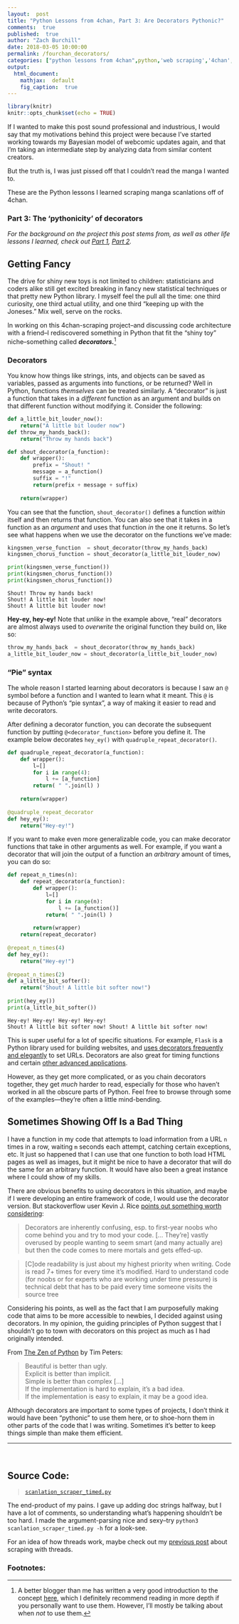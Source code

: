```yaml
---
layout:  post
title: "Python Lessons from 4chan, Part 3: Are Decorators Pythonic?"
comments:  true
published:  true
author: "Zach Burchill"
date: 2018-03-05 10:00:00
permalink: /fourchan_decorators/
categories: ["python lessons from 4chan",python,'web scraping','4chan','manga','webcomics',"python decorators",decorators,pythonic]
output:
  html_document:
    mathjax:  default
    fig_caption:  true
---
```


```r
library(knitr)
knitr::opts_chunk$set(echo = TRUE)
```

If I wanted to make this post sound professional and industrious, I would say that my motivations behind this project were because I've started working towards my Bayesian model of webcomic updates again, and that I'm taking an intermediate step by analyzing data from similar content creators.

But the truth is, I was just pissed off that I couldn't read the manga I wanted to.

These are the Python lessons I learned scraping manga scanlations off of 4chan.

### Part 3: The 'pythonicity' of decorators

<!--more-->

_For the background on the project this post stems from, as well as other life lessons I learned, check out [Part 1]({{ site.baseurl }}{% post_url 2018-02-10-fourchan_logging %}), [Part 2]({{ site.baseurl }}{% post_url 2018-02-15-fourchan_strings %})._

## Getting Fancy

The drive for shiny new toys is not limited to children: statisticians and coders alike still get excited breaking in fancy new statistical techniques or that pretty new Python library. I myself feel the pull all the time: one third curiosity, one third actual utility, and
one third "keeping up with the Joneses." Mix well, serve on the rocks.

In working on this 4chan-scraping project--and discussing code architecture with a friend--I rediscovered something in Python that fit the "shiny toy" niche--something called **_decorators._**[^1]

### Decorators

You know how things like strings, ints, and objects can be saved as variables, passed as arguments into functions, or be returned?  Well in Python, functions _themselves_ can be treated similarly. A "decorator" is just a function that takes in a _different_ function as an argument and builds on that different function without modifying it.  Consider the following:

```python
def a_little_bit_louder_now():
    return("A little bit louder now")
def throw_my_hands_back():
    return("Throw my hands back")

def shout_decorator(a_function):
    def wrapper():
        prefix = "Shout! "
        message = a_function()
        suffix = "!"
        return(prefix + message + suffix)
    
    return(wrapper)
```

You can see that the function, `shout_decorator()` defines a function _within_ itself and then returns that function. You can also see that it takes in a function as an _argument_ and uses that function _in_ the one it returns.  So let's see what happens when we use the decorator on the functions we've made:

```python
kingsmen_verse_function  = shout_decorator(throw_my_hands_back)
kingsmen_chorus_function = shout_decorator(a_little_bit_louder_now)

print(kingsmen_verse_function())
print(kingsmen_chorus_function())
print(kingsmen_chorus_function())
```

```
Shout! Throw my hands back!
Shout! A little bit louder now!
Shout! A little bit louder now!
```

**Hey-ey, hey-ey!** Note that _unlike_ in the example above, "real" decorators are almost always used to _overwrite_ the original function they build on, like so:

```python
throw_my_hands_back  = shout_decorator(throw_my_hands_back)
a_little_bit_louder_now = shout_decorator(a_little_bit_louder_now)
```

### "Pie" syntax

The whole reason I started learning about decorators is because I saw an `@` symbol before a function and I wanted to learn what it meant. This `@` is because of Python's "pie syntax", a way of making it easier to read and write decorators.

After defining a decorator function, you can decorate the subsequent function by putting `@<decorator_function>` before you define it. The example below decorates `hey_ey()` with `quadruple_repeat_decorator()`.

```python
def quadruple_repeat_decorator(a_function):
    def wrapper():
        l=[]
        for i in range(4):
            l += [a_function]
        return( " ".join(l) )
    
    return(wrapper)
    
@quadruple_repeat_decorator
def hey_ey():
    return("Hey-ey!")
```

If you want to make even more generalizable code, you can make decorator functions that take in other arguments as well. For example, if you want a decorator that will join the output of a function an _arbitrary_ amount of times, you can do so:

```python
def repeat_n_times(n):
    def repeat_decorator(a_function):
        def wrapper():
            l=[]
            for i in range(n):
                l += [a_function()]
            return( " ".join(l) )
    
        return(wrapper)
    return(repeat_decorator)
    
@repeat_n_times(4)
def hey_ey():
    return("Hey-ey!")
 
@repeat_n_times(2)
def a_little_bit_softer():
    return("Shout! A little bit softer now!")   
    
print(hey_ey())
print(a_little_bit_softer())
```

```
Hey-ey! Hey-ey! Hey-ey! Hey-ey!
Shout! A little bit softer now! Shout! A little bit softer now!
```

This is super useful for a lot of specific situations. For example, `Flask` is a Python library used for building websites, and [uses decorators frequently and elegantly](http://flask.pocoo.org/docs/0.10/quickstart/#routing) to set URLs. Decorators are also great for timing functions and certain [other advanced applications](https://wiki.python.org/moin/PythonDecoratorLibrary).

However, as they get more complicated, or as you chain decorators together, they get _much_ harder to read, especially for those who haven't worked in all the obscure parts of Python. Feel free to browse through some of the examples---they're often a little mind-bending.

## Sometimes Showing Off Is a Bad Thing

I have a function in my code that attempts to load information from a URL `n` times in a row, waiting `m` seconds each attempt, catching certain exceptions, etc. It just so happened that I can use that one function to both load HTML pages as well as images, but it might be nice to have a decorator that will do the same for an arbitrary function.  It would have also been a great instance where I could show of my skills.

There are obvious benefits to using decorators in this situation, and maybe if I were developing an entire framework of code, I would use the decorator version. But stackoverflow user Kevin J. Rice [points out something worth considering](https://stackoverflow.com/questions/489720/what-are-some-common-uses-for-python-decorators#comment42762992_490090):

> Decorators are inherently confusing, esp. to first-year noobs who come behind you and try to mod your code. [... They're] vastly overused by people wanting to seem smart (and many actually are) but then the code comes to mere mortals and gets effed-up.

> [C]ode readability is just about my highest priority when writing. Code is read 7+ times for every time it's modified. Hard to understand code (for noobs or for experts who are working under time pressure) is technical debt that has to be paid every time someone visits the source tree

Considering his points, as well as the fact that I am purposefully making code that aims to be more accessible to newbies, I decided against using decorators. In my opinion, the guiding principles of Python suggest that I shouldn't go to town with decorators on this project as much as I had originally intended.

From [The Zen of Python](http://legacy.python.org/dev/peps/pep-0020/) by Tim Peters:

> Beautiful is better than ugly. <br />Explicit is better than implicit.<br />Simple is better than complex [...] <br />If the implementation is hard to explain, it's a bad idea. <br />If the implementation is easy to explain, it may be a good idea.

Although decorators are important to some types of projects, I don't think it would have been "pythonic" to use them here, or to shoe-horn them in other parts of the code that I was writing. Sometimes it's better to keep things simple than make them efficient.


<hr />
<br />

## Source Code:

> [`scanlation_scraper_timed.py`]({{ site.url }}/code/4chan-image-scraper/scanlation_scraper_timed.py)

The end-product of my pains. I gave up adding doc strings halfway, but I have a lot of comments, so understanding what's happening shouldn't be too hard. I made the argument-parsing nice and sexy--try `python3 scanlation_scraper_timed.py -h` for a look-see. 

For an idea of how threads work, maybe check out my [previous post]({{ site.baseurl }}{% post_url 2016-11-14-webcomic_post %}) about scraping with threads.

### Footnotes:

[^1]: A better blogger than me has written a very good introduction to the concept [here](https://realpython.com/blog/python/primer-on-python-decorators/), which I definitely recommend reading in more depth if you personally want to use them. However, I'll mostly be talking about when _not_ to use them.